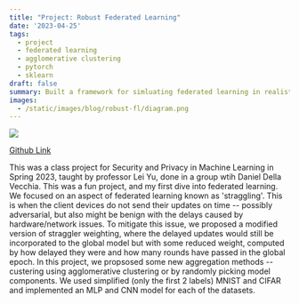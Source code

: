 ```yaml
---
title: "Project: Robust Federated Learning"
date: '2023-04-25'
tags: 
  - project
  - federated learning
  - agglomerative clustering
  - pytorch
  - sklearn
draft: false
summary: Built a framework for simluating federated learning in realistic scenarios
images: 
  - /static/images/blog/robust-fl/diagram.png
---
```

![](/static/images/blog/robust-fl/diagram.png)

[Github Link](https://github.com/inwonakng/robust-fl)

This was a class project for Security and Privacy in Machine Learning in Spring 2023, taught by professor Lei Yu, done in a group wtih Daniel Della Vecchia.
This was a fun project, and my first dive into federated learning.
We focused on an aspect of federated learning known as 'straggling'.
This is when the client devices do not send their updates on time -- possibly adversarial, but also might be benign with the delays caused by hardware/network issues.
To mitigate this issue, we proposed a modified version of straggler weighting, where the delayed updates would still be incorporated to the global model but with some reduced weight, computed by how delayed they were and how many rounds have passed in the global epoch.
In this project, we propsosed some new aggregation methods -- custering using agglomerative clustering or by randomly picking model components.
We used simplified (only the first 2 labels) MNIST and CIFAR and implemented an MLP and CNN model for each of the datasets.
